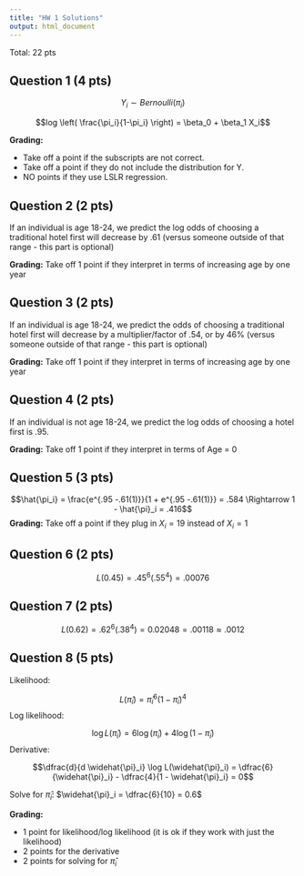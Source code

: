 ```yaml
---
title: "HW 1 Solutions"
output: html_document
---
```


Total: 22 pts

## Question 1 (4 pts)

$$Y_i \sim Bernoulli(\pi_i)$$

$$log \left( \frac{\pi_i}{1-\pi_i}  \right) = \beta_0 + \beta_1 X_i$$

**Grading:**

* Take off a point if the subscripts are not correct. 
* Take off a point if they do not include the distribution for Y. 
* NO points if they use LSLR regression. 

## Question 2 (2 pts)

If an individual is age 18-24, we predict the log odds of choosing a traditional hotel first will decrease by .61 (versus someone outside of that range - this part is optional)

**Grading:** Take off 1 point if they interpret in terms of increasing age by one year


## Question 3 (2 pts)

If an individual is age 18-24, we predict the odds of choosing a traditional hotel first will decrease by a multiplier/factor of .54, or by 46% (versus someone outside of that range - this part is optional)

**Grading:** Take off 1 point if they interpret in terms of increasing age by one year


## Question 4 (2 pts)

If an individual is not age 18-24, we predict the log odds of choosing a hotel first is .95.

**Grading:** Take off 1 point if they interpret in terms of Age = 0

## Question 5 (3 pts)

$$\hat{\pi_i} = \frac{e^{.95 -.61(1)}}{1 + e^{.95 -.61(1)}} = .584 \Rightarrow  1 - \hat{\pi}_i = .416$$
**Grading:** Take off a point if they plug in $X_i = 19$ instead of $X_i = 1$

## Question 6 (2 pts)

$$L(0.45) = .45^6(.55^4)=.00076$$

## Question 7 (2 pts)

$$L(0.62) = .62^6(.38^4)=0.02048 = .00118 \approx .0012$$

## Question 8 (5 pts)

Likelihood:

$$L(\widehat{\pi}_i) = \widehat{\pi}_i^6(1 - \widehat{\pi}_i)^4$$
Log likelihood:

$$\log L(\widehat{\pi}_i) = 6 \log(\widehat{\pi}_i) + 4 \log(1 - \widehat{\pi}_i)$$
Derivative:

$$\dfrac{d}{d \widehat{\pi}_i} \log L(\widehat{\pi}_i) = \dfrac{6}{\widehat{\pi}_i} - \dfrac{4}{1 - \widehat{\pi}_i} = 0$$

Solve for $\widehat{\pi}_i$:  $\widehat{\pi}_i = \dfrac{6}{10} = 0.6$

**Grading:** 

* 1 point for likelihood/log likelihood (it is ok if they work with just the likelihood)
* 2 points for the derivative
* 2 points for solving for $\widehat{\pi}_i$

